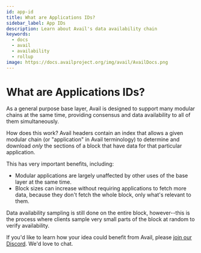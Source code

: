 ```yaml
---
id: app-id
title: What are Applications IDs?
sidebar_label: App IDs
description: Learn about Avail's data availability chain
keywords:
  - docs
  - avail
  - availability
  - rollup
image: https://docs.availproject.org/img/avail/AvailDocs.png
---
```

# What are Applications IDs?

As a general purpose base layer, Avail is designed to support many
modular chains at the same time, providing consensus and data
availability to all of them simultaneously.

How does this work? Avail headers contain an index that allows a given
modular chain (or "application" in Avail terminology) to determine and
download _only_ the sections of a block that have data for that
particular application.

This has very important benefits, including:

- Modular applications are largely unaffected by other uses of the
  base layer at the same time.
- Block sizes can increase without requiring applications to fetch
  more data, because they don't fetch the whole block, only what's
  relevant to them.

Data availability sampling is still done on the entire block,
however--this is the process where clients sample very small parts of
the block at random to verify availability.

If you'd like to learn how your idea could
benefit from Avail, please [join our
Discord](https://discord.gg/AvailProject). We'd love to chat.